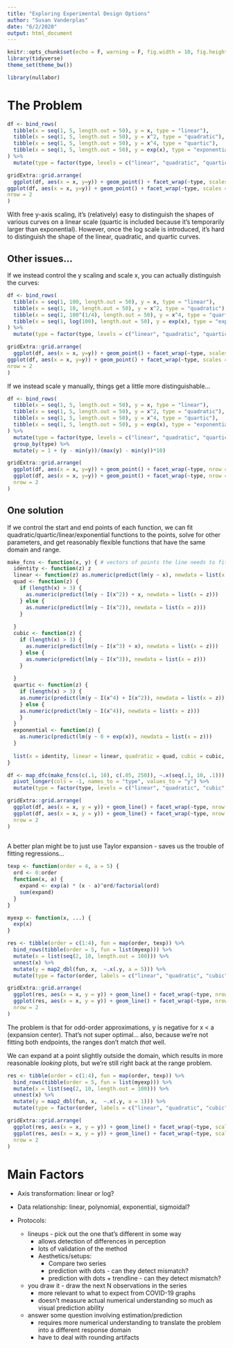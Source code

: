 ```yaml
---
title: "Exploring Experimental Design Options"
author: "Susan Vanderplas"
date: "6/2/2020"
output: html_document
---
```


```r
knitr::opts_chunk$set(echo = F, warning = F, fig.width = 10, fig.height = 5, dpi = 300)
library(tidyverse)
theme_set(theme_bw())
```

```r
library(nullabor)
```

# The Problem

```r

df <- bind_rows(
  tibble(x = seq(1, 5, length.out = 50), y = x, type = "linear"),
  tibble(x = seq(1, 5, length.out = 50), y = x^2, type = "quadratic"),
  tibble(x = seq(1, 5, length.out = 50), y = x^4, type = "quartic"),
  tibble(x = seq(1, 5, length.out = 50), y = exp(x), type = "exponential")
) %>%
  mutate(type = factor(type, levels = c("linear", "quadratic", "quartic", "exponential")))

gridExtra::grid.arrange(
  ggplot(df, aes(x = x, y=y)) + geom_point() + facet_wrap(~type, scales = "free_y", nrow = 1),
ggplot(df, aes(x = x, y=y)) + geom_point() + facet_wrap(~type, scales = "free_y", nrow = 1) + scale_y_log10(),
nrow = 2
)
```

With free y-axis scaling, it's (relatively) easy to distinguish the shapes of various curves on a linear scale (quartic is included because it's temporarily larger than exponential). However, once the log scale is introduced, it's hard to distinguish the shape of the linear, quadratic, and quartic curves. 

## Other issues...

If we instead control the y scaling and scale x, you can actually distinguish the curves: 
```r

df <- bind_rows(
  tibble(x = seq(1, 100, length.out = 50), y = x, type = "linear"),
  tibble(x = seq(1, 10, length.out = 50), y = x^2, type = "quadratic"),
  tibble(x = seq(1, 100^(1/4), length.out = 50), y = x^4, type = "quartic"),
  tibble(x = seq(1, log(100), length.out = 50), y = exp(x), type = "exponential")
) %>%
  mutate(type = factor(type, levels = c("linear", "quadratic", "quartic", "exponential")))

gridExtra::grid.arrange(
  ggplot(df, aes(x = x, y=y)) + geom_point() + facet_wrap(~type, scales = "free_x", nrow = 1),
ggplot(df, aes(x = x, y=y)) + geom_point() + facet_wrap(~type, scales = "free_x", nrow = 1) + scale_y_log10(),
nrow = 2
)
```


If we instead scale y manually, things get a little more distinguishable...
```r

df <- bind_rows(
  tibble(x = seq(1, 5, length.out = 50), y = x, type = "linear"),
  tibble(x = seq(1, 5, length.out = 50), y = x^2, type = "quadratic"),
  tibble(x = seq(1, 5, length.out = 50), y = x^4, type = "quartic"),
  tibble(x = seq(1, 5, length.out = 50), y = exp(x), type = "exponential")
) %>%
  mutate(type = factor(type, levels = c("linear", "quadratic", "quartic", "exponential"))) %>%
  group_by(type) %>%
  mutate(y = 1 + (y - min(y))/(max(y) - min(y))*10)

gridExtra::grid.arrange(
  ggplot(df, aes(x = x, y=y)) + geom_point() + facet_wrap(~type, nrow = 1),
  ggplot(df, aes(x = x, y=y)) + geom_point() + facet_wrap(~type, nrow = 1) + scale_y_log10(),
  nrow = 2
)
```

## One solution

If we control the start and end points of each function, we can fit quadratic/quartic/linear/exponential functions to the points, solve for other parameters, and get reasonably flexible functions that have the same domain and range.

```r

make_fcns <- function(x, y) { # vectors of points the line needs to fit as much as possible
  identity <- function(z) z
  linear <- function(z) as.numeric(predict(lm(y ~ x), newdata = list(x = z)))
  quad <- function(z) {
    if (length(x) > 3) {
      as.numeric(predict(lm(y ~ I(x^2)) + x, newdata = list(x = z)))
    } else {
      as.numeric(predict(lm(y ~ I(x^2)), newdata = list(x = z)))
    }
    
  }
  cubic <- function(z) {
    if (length(x) > 3) {
      as.numeric(predict(lm(y ~ I(x^3) + x), newdata = list(x = z)))
    } else {
      as.numeric(predict(lm(y ~ I(x^3)), newdata = list(x = z)))
    }
    
  }
  quartic <- function(z) {
    if (length(x) > 3) {
    as.numeric(predict(lm(y ~ I(x^4) + I(x^2)), newdata = list(x = z)))
    } else {
    as.numeric(predict(lm(y ~ I(x^4)), newdata = list(x = z)))
    }
  }
  exponential <- function(z) {
    as.numeric(predict(lm(y ~ 0 + exp(x)), newdata = list(x = z)))
  }
  
  list(x = identity, linear = linear, quadratic = quad, cubic = cubic, quartic = quartic, exponential = exponential)
}

df <- map_dfc(make_fcns(c(.1, 10), c(.05, 250)), ~.x(seq(.1, 10, .1))) %>%
  pivot_longer(cols = -1, names_to = "type", values_to = "y") %>% 
  mutate(type = factor(type, levels = c("linear", "quadratic", "cubic", "quartic", "exponential")))

gridExtra::grid.arrange(
  ggplot(df, aes(x = x, y = y)) + geom_line() + facet_wrap(~type, nrow = 1), 
  ggplot(df, aes(x = x, y = y)) + geom_line() + facet_wrap(~type, nrow = 1) + scale_y_log10(), 
  nrow = 2
)
  
```

A better plan might be to just use Taylor expansion - saves us the trouble of fitting regressions...

```r

texp <- function(order = 4, a = 5) {
  ord <- 0:order
  function(x, a) {
    expand <- exp(a) * (x - a)^ord/factorial(ord)
    sum(expand)
  }
}

myexp <- function(x, ...) {
  exp(x)
}

res <- tibble(order = c(1:4), fun = map(order, texp)) %>%
  bind_rows(tibble(order = 5, fun = list(myexp))) %>%
  mutate(x = list(seq(2, 10, length.out = 100))) %>%
  unnest(x) %>%
  mutate(y = map2_dbl(fun, x,  ~.x(.y, a = 5))) %>%
  mutate(type = factor(order, labels = c("linear", "quadratic", "cubic", "quartic", "exponential"), ordered = T))

gridExtra::grid.arrange(
  ggplot(res, aes(x = x, y = y)) + geom_line() + facet_wrap(~type, nrow = 1), 
  ggplot(res, aes(x = x, y = y)) + geom_line() + facet_wrap(~type, nrow = 1) + scale_y_log10(), 
  nrow = 2
)


```

The problem is that for odd-order approximations, y is negative for x < a (expansion center). That's not super optimal... also, because we're not fitting both endpoints, the ranges don't match *that* well.

We can expand at a point slightly outside the domain, which results in more reasonable *looking* plots, but we're still right back at the range problem.
```r

res <- tibble(order = c(1:4), fun = map(order, texp)) %>%
  bind_rows(tibble(order = 5, fun = list(myexp))) %>%
  mutate(x = list(seq(2, 10, length.out = 100))) %>%
  unnest(x) %>%
  mutate(y = map2_dbl(fun, x,  ~.x(.y, a = 1))) %>%
  mutate(type = factor(order, labels = c("linear", "quadratic", "cubic", "quartic", "exponential"), ordered = T))

gridExtra::grid.arrange(
  ggplot(res, aes(x = x, y = y)) + geom_line() + facet_wrap(~type, scales = "free", nrow = 1), 
  ggplot(res, aes(x = x, y = y)) + geom_line() + facet_wrap(~type, scales = "free", nrow = 1) + scale_y_log10(), 
  nrow = 2
)

```




# Main Factors

- Axis transformation: linear or log?

- Data relationship: linear, polynomial, exponential, sigmoidal?

- Protocols:
    - lineups - pick out the one that's different in some way
        - allows detection of differences in perception
        - lots of validation of the method
        - Aesthetics/setups:
            - Compare two series
            - prediction with dots - can they detect mismatch?
            - prediction with dots + trendline - can they detect mismatch?
    - you draw it - draw the next N observations in the series
        - more relevant to what to expect from COVID-19 graphs
        - doesn't measure actual numerical understanding so much as visual prediction ability
    - answer some question involving estimation/prediction
        - requires more numerical understanding to translate the problem into a different response domain
        - have to deal with rounding artifacts


